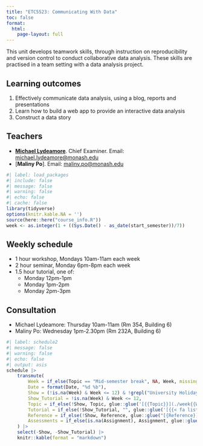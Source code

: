 ```yaml
---
title: "ETC5523: Communicating With Data"
toc: false
format:
  html:
    page-layout: full
---
```


This unit develops teamwork skills, through instruction on reproducibility and version control to conduct collaborative data analysis. These skills are practised in a team setting with a data analysis project.

## Learning outcomes

1. Effectively communicate data analysis, using a blog, reports and presentations
2. Learn how to build a web app to provide an interactive data analysis
3. Construct a data story

## Teachers

* [**Michael Lydeamore**](https://www.michaellydeamore.com). Chief Examiner. Email: [michael.lydeamore@monash.edu](mailto:michael.lydeamore@monash.edu)
* [**Maliny Po**]. Email: [maliny.po@monash.edu](mailto:maliny.po@monash.edu)

```r
#| label: load_packages
#| include: false
#| message: false
#| warning: false
#| echo: false
#| cache: false
library(tidyverse)
options(knitr.kable.NA = '')
source(here::here("course_info.R"))
week <- as.integer(1 + ((Sys.Date() - as_date(start_semester))/7))
```

## Weekly schedule

* 1 hour workshop, Mondays 10am-11am each week
* 2 hour seminar, Monday 6pm-8pm each week
* 1.5 hour tutorial, one of:
  * Monday 12pm-1pm
  * Monday 1pm-2pm
  * Monday 2pm-3pm

## Consultation

* Michael Lydeamore: Thursday 10am-11am (Rm 354, Building 6)
* Maliny Po: Wednesday 1pm-2.30pm (Rm 232A, Building 6)

```r
#| label: schedule2
#| message: false
#| warning: false
#| echo: false
#| output: asis
schedule |>
    transmute(
        Week = if_else(Topic == "Mid-semester break", NA, Week, missing = Week),
        Date = format(Date, "%d %b"),
        Show = (!is.na(Week) & Week <= 12) & !grepl("University Holiday", Topic) & file.exists(glue::glue("./week{Week}/index.qmd")),
        Show_Tutorial = !is.na(Week) & Week <= 12,
        Topic = if_else(!Show, Topic, glue::glue('[{{Topic}}](./week{{Week}}/index.html){target="_blank"}', .open = "{{", .close = "}}")),
        Tutorial = if_else(!Show_Tutorial, "", glue::glue('[{{< fa list-check >}}](./week{{{Week}}}/tutorial/index.html){target="_blank"}', .open = "{{{", .close = "}}}")),
        Reference = if_else(!Show, Reference, glue::glue("[{Reference}]({Reference_URL})")),
        Assessments = if_else(is.na(Assignment), Assignment, glue::glue("[{Assignment}]({File})"))
    ) |>
    select(-Show, -Show_Tutorial) |>
    knitr::kable(format = "markdown")
```